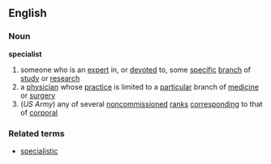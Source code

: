 ==English==
===Noun===
'''specialist'''
{{wikipedia}}
# someone who is an [[expert]] in, or [[devoted]] to, some [[specific]] [[branch]] of [[study]] or [[research]]
# a [[physician]] whose [[practice]] is limited to a [[particular]] branch of [[medicine]] or [[surgery]]
#(''US Army'') any of several [[noncommissioned]] [[rank]]s [[correspond]]ing to that of [[corporal]]

===Related terms===
*[[specialistic]]